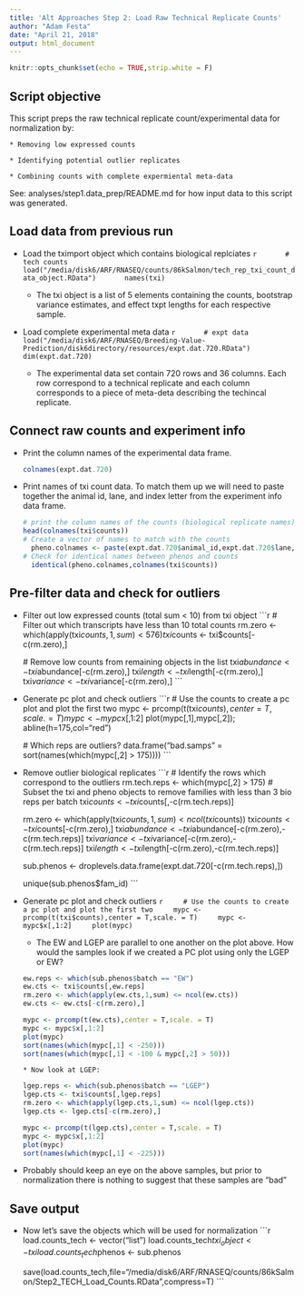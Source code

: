 ```yaml
---
title: 'Alt Approaches Step 2: Load Raw Technical Replicate Counts'
author: "Adam Festa"
date: "April 21, 2018"
output: html_document
---
```


```r
knitr::opts_chunk$set(echo = TRUE,strip.white = F)
```

## Script objective

This script preps the raw technical replicate count/experimental data for normalization by:
  
    * Removing low expressed counts 
    
    * Identifying potential outlier replicates
    
    * Combining counts with complete expermiental meta-data

See: analyses/step1.data_prep/README.md for how input data to this script was generated. 

## Load data from previous run

* Load the tximport object which contains biological replciates
    ```r
      # tech counts
      load("/media/disk6/ARF/RNASEQ/counts/86kSalmon/tech_rep_txi_count_data_object.RData")
      names(txi)
    ```
    
    * The txi object is a list of 5 elements containing the counts, bootstrap variance estimates, and effect txpt lengths for each respective sample.
    
* Load complete experimental meta data
    ```r
      # expt data
      load("/media/disk6/ARF/RNASEQ/Breeding-Value-Prediction/disk6directory/resources/expt.dat.720.RData")
      dim(expt.dat.720)
    ```
    
    * The experimental data set contain 720 rows and 36 columns.  Each row correspond to a technical replicate and each column corresponds to a piece of meta-deta describing the techincal replicate.
    
  
## Connect raw counts and experiment info
* Print the column names of the experimental data frame.
    
    ```r
    colnames(expt.dat.720)
    ```

* Print names of txi count data. To match them up we will need to paste together the animal id, lane, and index letter from the experiment info data frame.

    ```r
    # print the column names of the counts (biological replicate names)
    head(colnames(txi$counts))
    # Create a vector of names to match with the counts
      pheno.colnames <- paste(expt.dat.720$animal_id,expt.dat.720$lane,expt.dat.720$index_let,sep = ".")
    # Check for identical names between phenos and counts   
      identical(pheno.colnames,colnames(txi$counts))
    ```
    

## Pre-filter data and check for outliers

* Filter out low expressed counts (total sum < 10) from txi object
    ```r
    # Filter out which transcripts have less than 10 total counts
    rm.zero <- which(apply(txi$counts,1,sum) < 576)
    txi$counts <- txi$counts[-c(rm.zero),]
    
    # Remove low counts from remaining objects in the list
    txi$abundance <- txi$abundance[-c(rm.zero),]
    txi$length <- txi$length[-c(rm.zero),]
    txi$variance <- txi$variance[-c(rm.zero),]
    ```

* Generate pc plot and check outliers
    ```r
    # Use the counts to create a pc plot and plot the first two
    mypc <- prcomp(t(txi$counts),center = T,scale. = T)
    mypc <- mypc$x[,1:2]
    plot(mypc[,1],mypc[,2]); abline(h=175,col="red")
    
    # Which reps are outliers?
    data.frame("bad.samps" = sort(names(which(mypc[,2] > 175))))
    ```

* Remove outlier biological replicates
    ```r
    # Identify the rows which correspond to the outliers
    rm.tech.reps <- which(mypc[,2] > 175)
    # Subset the txi and pheno objects to remove families with less than 3 bio reps per batch
    txi$counts <- txi$counts[,-c(rm.tech.reps)]
    
    rm.zero <- which(apply(txi$counts,1,sum) < ncol(txi$counts))
    txi$counts <- txi$counts[-c(rm.zero),]
    txi$abundance <- txi$abundance[-c(rm.zero),-c(rm.tech.reps)]
    txi$variance <- txi$variance[-c(rm.zero),-c(rm.tech.reps)]
    txi$length <- txi$length[-c(rm.zero),-c(rm.tech.reps)]
    
    sub.phenos <- droplevels.data.frame(expt.dat.720[-c(rm.tech.reps),])
    
    unique(sub.phenos$fam_id)
    ```


* Generate pc plot and check outliers
    ```r
    # Use the counts to create a pc plot and plot the first two
    mypc <- prcomp(t(txi$counts),center = T,scale. = T)
    mypc <- mypc$x[,1:2]
    plot(mypc)
    ```
    
    * The EW and LGEP are parallel to one another on the plot above.  How would the samples look if we created a PC plot using only the LGEP or EW?
    
    ```r
    ew.reps <- which(sub.phenos$batch == "EW")
    ew.cts <- txi$counts[,ew.reps]
    rm.zero <- which(apply(ew.cts,1,sum) <= ncol(ew.cts))
    ew.cts <- ew.cts[-c(rm.zero),]
    
    mypc <- prcomp(t(ew.cts),center = T,scale. = T)
    mypc <- mypc$x[,1:2]
    plot(mypc)
    sort(names(which(mypc[,1] < -250)))
    sort(names(which(mypc[,1] < -100 & mypc[,2] > 50)))
    ```
      
      * Now look at LGEP:
    
    ```r
    lgep.reps <- which(sub.phenos$batch == "LGEP")
    lgep.cts <- txi$counts[,lgep.reps]
    rm.zero <- which(apply(lgep.cts,1,sum) <= ncol(lgep.cts))
    lgep.cts <- lgep.cts[-c(rm.zero),]
    
    mypc <- prcomp(t(lgep.cts),center = T,scale. = T)
    mypc <- mypc$x[,1:2]
    plot(mypc)
    sort(names(which(mypc[,1] < -225)))
    ```


* Probably should keep an eye on the above samples, but prior to normalization there is nothing to suggest that these samples are "bad"

## Save output
* Now let's save the objects which will be used for normalization
    ```r
    load.counts_tech <- vector("list")
    load.counts_tech$txi_object <- txi
    load.counts_tech$phenos <- sub.phenos
    
    save(load.counts_tech,file="/media/disk6/ARF/RNASEQ/counts/86kSalmon/Step2_TECH_Load_Counts.RData",compress=T)
    ```